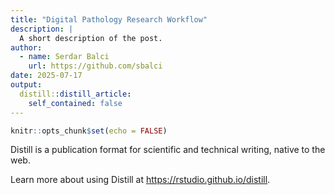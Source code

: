 ---
title: "Digital Pathology Research Workflow"
description: |
  A short description of the post.
author:
  - name: Serdar Balci
    url: https://github.com/sbalci
date: 2025-07-17
output:
  distill::distill_article:
    self_contained: false
---


```{r setup, include=FALSE}
knitr::opts_chunk$set(echo = FALSE)
```

Distill is a publication format for scientific and technical writing, native to the web.

Learn more about using Distill at <https://rstudio.github.io/distill>.


